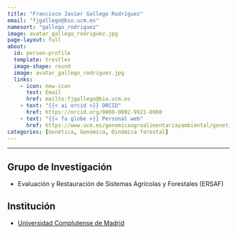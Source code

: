 ```yaml
---
title: "Francisco Javier Gallego Rodríguez"
email: "fjgallego@bio.ucm.es"  
namesort: "gallego_rodriguez"
image: avatar_gallego_rodriguez.jpg
page-layout: full
about: 
  id: person-profile
  template: trestles
  image-shape: round
  image: avatar_gallego_rodriguez.jpg
  links:
    - icon: new-icon
      text: Email
      href: mailto:fjgallego@bio.ucm.es
    - text: "{{< ai orcid >}} ORCID"
      href: https://orcid.org/0000-0002-9921-8960
    - text: "{{< fa globe >}} Personal web"
      href: https://www.ucm.es/genomicaagroalimentariayambiental/genetica-forestal
categories: [Genética, Genómica, Dinámica forestal]
---
```

 
<hr>

:::{#person-profile}

## Grupo de Investigación
- Evaluación y Restauración de Sistemas Agrícolas y Forestales (ERSAF)

## Institución
- [Universidad Complutense de Madrid](https://www.ucm.es/)

:::
